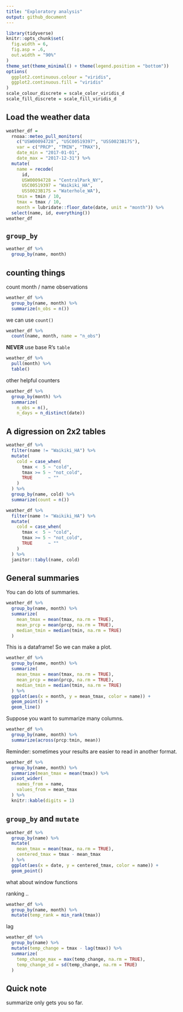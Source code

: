 ```yaml
---
title: "Exploratory analysis"
output: github_document
---
```


```r
library(tidyverse)
knitr::opts_chunk$set(
  fig.width = 6,
  fig.asp = .6,
  out.width = "90%"
)
theme_set(theme_minimal() + theme(legend.position = "bottom"))
options(
  ggplot2.continuous.colour = "viridis",
  ggplot2.continuous.fill = "viridis"
)
scale_colour_discrete = scale_color_viridis_d
scale_fill_discrete = scale_fill_viridis_d
```


## Load the weather data

```r
weather_df = 
  rnoaa::meteo_pull_monitors(
    c("USW00094728", "USC00519397", "USS0023B17S"),
    var = c("PRCP", "TMIN", "TMAX"), 
    date_min = "2017-01-01",
    date_max = "2017-12-31") %>%
  mutate(
    name = recode(
      id, 
      USW00094728 = "CentralPark_NY", 
      USC00519397 = "Waikiki_HA",
      USS0023B17S = "Waterhole_WA"),
    tmin = tmin / 10,
    tmax = tmax / 10,
    month = lubridate::floor_date(date, unit = "month")) %>%
  select(name, id, everything())
weather_df
```


## `group_by`

```r
weather_df %>% 
  group_by(name, month)
```

## counting things

count month / name observations

```r
weather_df %>% 
  group_by(name, month) %>% 
  summarize(n_obs = n())
```

we can use `count()`

```r
weather_df %>% 
  count(name, month, name = "n_obs")
```

**NEVER** use base R's `table`

```r
weather_df %>% 
  pull(month) %>% 
  table()
```


other helpful counters

```r
weather_df %>% 
  group_by(month) %>% 
  summarize(
    n_obs = n(),
    n_days = n_distinct(date))
```


## A digression on 2x2 tables

```r
weather_df %>% 
  filter(name != "Waikiki_HA") %>% 
  mutate(
    cold = case_when(
      tmax <  5 ~ "cold",
      tmax >= 5 ~ "not_cold",
      TRUE      ~ ""
    )
  ) %>% 
  group_by(name, cold) %>% 
  summarize(count = n()) 
```

```r
weather_df %>% 
  filter(name != "Waikiki_HA") %>% 
  mutate(
    cold = case_when(
      tmax <  5 ~ "cold",
      tmax >= 5 ~ "not_cold",
      TRUE      ~ ""
    )
  ) %>% 
  janitor::tabyl(name, cold)
```


## General summaries

You can do lots of summaries. 

```r
weather_df %>% 
  group_by(name, month) %>% 
  summarize(
    mean_tmax = mean(tmax, na.rm = TRUE), 
    mean_prcp = mean(prcp, na.rm = TRUE), 
    median_tmin = median(tmin, na.rm = TRUE)
  )
```

This is a dataframe! So we can make a plot. 

```r
weather_df %>% 
  group_by(name, month) %>% 
  summarize(
    mean_tmax = mean(tmax, na.rm = TRUE), 
    mean_prcp = mean(prcp, na.rm = TRUE), 
    median_tmin = median(tmin, na.rm = TRUE)
  ) %>% 
  ggplot(aes(x = month, y = mean_tmax, color = name)) + 
  geom_point() + 
  geom_line()
```

Suppose you want to summarize many columns.

```r
weather_df %>% 
  group_by(name, month) %>% 
  summarize(across(prcp:tmin, mean))
```

Reminder: sometimes your results are easier to read in another format.

```r
weather_df %>% 
  group_by(name, month) %>% 
  summarize(mean_tmax = mean(tmax)) %>% 
  pivot_wider(
    names_from = name,
    values_from = mean_tmax
  ) %>% 
  knitr::kable(digits = 1)
```

## `group_by` and `mutate`

```r
weather_df %>% 
  group_by(name) %>% 
  mutate(
    mean_tmax = mean(tmax, na.rm = TRUE),
    centered_tmax = tmax - mean_tmax
  ) %>% 
  ggplot(aes(x = date, y = centered_tmax, color = name)) +
  geom_point()
```

what about window functions

ranking ..

```r
weather_df %>% 
  group_by(name, month) %>% 
  mutate(temp_rank = min_rank(tmax)) 
```

lag

```r
weather_df %>% 
  group_by(name) %>% 
  mutate(temp_change = tmax - lag(tmax)) %>% 
  summarize(
    temp_change_max = max(temp_change, na.rm = TRUE),
    temp_change_sd = sd(temp_change, na.rm = TRUE)
  )
```


## Quick note

summarize only gets you so far.